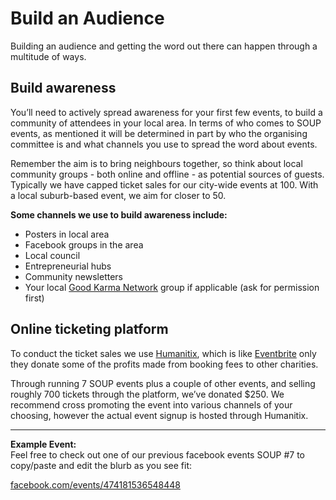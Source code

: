 # Build an Audience

Building an audience and getting the word out there can happen through a multitude of ways. 

## Build awareness
You’ll need to actively spread awareness for your first few events, to build a community of attendees in your local area. In terms of who comes to SOUP events, as mentioned it will be determined in part by who the organising committee is and what channels you use to spread the word about events. 

Remember the aim is to bring neighbours together, so think about local community groups - both online and offline - as potential sources of guests. Typically we have capped ticket sales for our city-wide events at 100. With a local suburb-based event, we aim for closer to 50.

**Some channels we use to build awareness include:**
- Posters in local area
- Facebook groups in the area
- Local council
- Entrepreneurial hubs
- Community newsletters
- Your local [Good Karma Network](https://www.goodkarmaeffect.com/networks/find-a-network)
group if applicable (ask for permission first)

## Online ticketing platform

To conduct the ticket sales we use [Humanitix](https://humanitix.com.au), which is like [Eventbrite](https://eventbrite.com.au) only they donate some of the profits made from booking fees to other charities. 

Through running 7 SOUP events plus a couple of other events, and selling roughly 700 tickets through the platform, we’ve donated $250. We recommend cross promoting the event into various channels of your choosing, however the actual event signup is hosted through Humanitix.

---

**Example Event:**\
Feel free to check out one of our previous facebook events SOUP #7 to copy/paste and edit the blurb as you see fit: 

[facebook.com/events/474181536548448](https://www.facebook.com/events/474181536548448)
